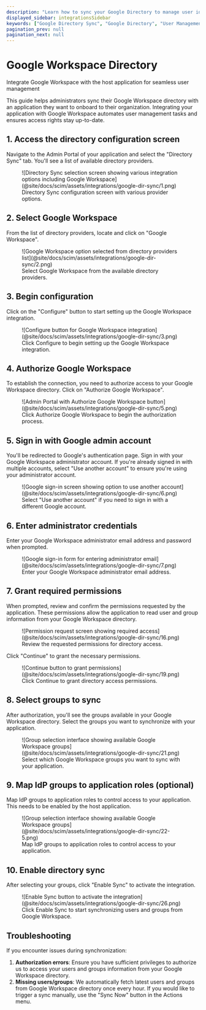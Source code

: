 ```yaml
---
description: "Learn how to sync your Google Directory to manage user identities and access control."
displayed_sidebar: integrationsSidebar
keywords: ["Google Directory Sync", "Google Directory", "User Management", "Access Control", "Identity Management"]
pagination_prev: null
pagination_next: null
---
```


# Google Workspace Directory

<Subtitle>Integrate Google Workspace with the host application for seamless user management</Subtitle>

This guide helps administrators sync their Google Workspace directory with an application they want to onboard to their organization. Integrating your application with Google Workspace automates user management tasks and ensures access rights stay up-to-date.

## 1. Access the directory configuration screen

Navigate to the Admin Portal of your application and select the "Directory Sync" tab. You'll see a list of available directory providers.

<figure>
  ![Directory Sync selection screen showing various integration options including Google Workspace](@site/docs/scim/assets/integrations/google-dir-sync/1.png)
  <figcaption>Directory Sync configuration screen with various provider options.</figcaption>
</figure>

## 2. Select Google Workspace

From the list of directory providers, locate and click on "Google Workspace".

<figure>
  ![Google Workspace option selected from directory providers list](@site/docs/scim/assets/integrations/google-dir-sync/2.png)
  <figcaption>Select Google Workspace from the available directory providers.</figcaption>
</figure>

## 3. Begin configuration

Click on the "Configure" button to start setting up the Google Workspace integration.

<figure>
  ![Configure button for Google Workspace integration](@site/docs/scim/assets/integrations/google-dir-sync/3.png)
  <figcaption>Click Configure to begin setting up the Google Workspace integration.</figcaption>
</figure>

## 4. Authorize Google Workspace

To establish the connection, you need to authorize access to your Google Workspace directory. Click on "Authorize Google Workspace".

<figure>
  ![Admin Portal with Authorize Google Workspace button](@site/docs/scim/assets/integrations/google-dir-sync/5.png)
  <figcaption>Click Authorize Google Workspace to begin the authorization process.</figcaption>
</figure>

## 5. Sign in with Google admin account

You'll be redirected to Google's authentication page. Sign in with your Google Workspace administrator account. If you're already signed in with multiple accounts, select "Use another account" to ensure you're using your administrator account.

<figure>
  ![Google sign-in screen showing option to use another account](@site/docs/scim/assets/integrations/google-dir-sync/6.png)
  <figcaption>Select "Use another account" if you need to sign in with a different Google account.</figcaption>
</figure>

## 6. Enter administrator credentials

Enter your Google Workspace administrator email address and password when prompted.

<figure>
  ![Google sign-in form for entering administrator email](@site/docs/scim/assets/integrations/google-dir-sync/7.png)
  <figcaption>Enter your Google Workspace administrator email address.</figcaption>
</figure>

## 7. Grant required permissions

When prompted, review and confirm the permissions requested by the application. These permissions allow the application to read user and group information from your Google Workspace directory.

<figure>
  ![Permission request screen showing required access](@site/docs/scim/assets/integrations/google-dir-sync/16.png)
  <figcaption>Review the requested permissions for directory access.</figcaption>
</figure>

Click "Continue" to grant the necessary permissions.

<figure>
  ![Continue button to grant permissions](@site/docs/scim/assets/integrations/google-dir-sync/19.png)
  <figcaption>Click Continue to grant directory access permissions.</figcaption>
</figure>

## 8. Select groups to sync

After authorization, you'll see the groups available in your Google Workspace directory. Select the groups you want to synchronize with your application.

<figure>
  ![Group selection interface showing available Google Workspace groups](@site/docs/scim/assets/integrations/google-dir-sync/21.png)
  <figcaption>Select which Google Workspace groups you want to sync with your application.</figcaption>
</figure>

## 9. Map IdP groups to application roles (optional)

Map IdP groups to application roles to control access to your application. This needs to be enabled by the host application.

<figure>
  ![Group selection interface showing available Google Workspace groups](@site/docs/scim/assets/integrations/google-dir-sync/22-5.png)
  <figcaption>Map IdP groups to application roles to control access to your application.</figcaption>
</figure>




## 10. Enable directory sync

After selecting your groups, click "Enable Sync" to activate the integration.

<figure>
  ![Enable Sync button to activate the integration](@site/docs/scim/assets/integrations/google-dir-sync/26.png)
  <figcaption>Click Enable Sync to start synchronizing users and groups from Google Workspace.</figcaption>
</figure>

## Troubleshooting

If you encounter issues during synchronization:

1. **Authorization errors**: Ensure you have sufficient privileges to authorize us to access your users and groups information from your Google Workspace directory.
2. **Missing users/groups**: We automatically fetch latest users and groups from Google Workspace directory once every hour. If you would like to trigger a sync manually, use the "Sync Now" button in the Actions menu.
